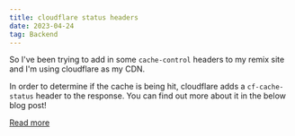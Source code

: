 ```yaml
---
title: cloudflare status headers
date: 2023-04-24
tag: Backend
---
```


So I've been trying to add in some `cache-control` headers to my remix site and
I'm using cloudflare as my CDN.

In order to determine if the cache is being hit, cloudflare adds a
`cf-cache-status` header to the response. You can find out more about it in the
below blog post!

[Read more](https://www.getfishtank.com/blog/cloudflare-cdn-cf-cache-status-headers-explained)
